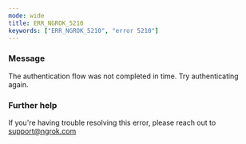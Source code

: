 ```yaml
---
mode: wide
title: ERR_NGROK_5210
keywords: ["ERR_NGROK_5210", "error 5210"]
---
```



### Message

The authentication flow was not completed in time. Try authenticating again.

<ErrorDetails />

### Further help

If you're having trouble resolving this error, please reach out to [support@ngrok.com](mailto:support@ngrok.com?subject=Help%20with%20ERR_NGROK_5210)
